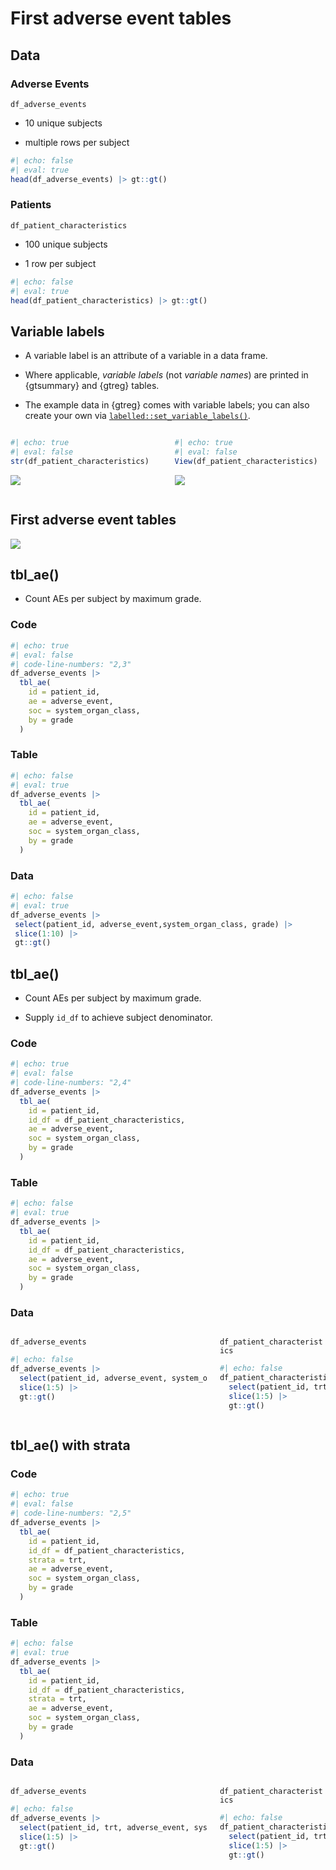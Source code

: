 
# First adverse event tables

## Data

::: panel-tabset

### Adverse Events

`df_adverse_events`

* 10 unique subjects

* multiple rows per subject


```r
#| echo: false
#| eval: true
head(df_adverse_events) |> gt::gt()
```


###  Patients

`df_patient_characteristics`

* 100 unique subjects

* 1 row per subject


```r
#| echo: false
#| eval: true
head(df_patient_characteristics) |> gt::gt()
```


:::



## Variable labels 

* A variable label is an attribute of a variable in a data frame.

* Where applicable, _variable labels_ (not _variable names_) are printed 
in {gtsummary} and {gtreg} tables.

* The example data in {gtreg} comes with variable labels; you can
also create your own via [`labelled::set_variable_labels()`](https://larmarange.github.io/labelled/reference/var_label.html).


::: columns

::: {.column width="50%"}

```r
#| echo: true
#| eval: false
str(df_patient_characteristics)
```

![](images/df_patient_characteristics_str_hl.PNG)


:::


::: {.column width="50%"}


```r
#| echo: true
#| eval: false
View(df_patient_characteristics)
```

![](images/df_patient_characterstics.PNG)


:::

:::



## First adverse event tables


![](images/gtreg_overview_tbl_ae.svg)


## tbl_ae()

-   Count AEs per subject by maximum grade.

::: panel-tabset
### Code

```r
#| echo: true
#| eval: false
#| code-line-numbers: "2,3"
df_adverse_events |> 
  tbl_ae(
    id = patient_id,
    ae = adverse_event,
    soc = system_organ_class, 
    by = grade
  ) 
```

### Table

```r
#| echo: false
#| eval: true
df_adverse_events |> 
  tbl_ae(
    id = patient_id,
    ae = adverse_event,
    soc = system_organ_class, 
    by = grade
  ) 
```

### Data

```r
#| echo: false
#| eval: true
df_adverse_events |> 
 select(patient_id, adverse_event,system_organ_class, grade) |> 
 slice(1:10) |> 
 gt::gt() 
```
:::

## tbl_ae()

-   Count AEs per subject by maximum grade.

-   Supply `id_df` to achieve subject denominator.

::: panel-tabset
### Code

```r
#| echo: true
#| eval: false
#| code-line-numbers: "2,4"
df_adverse_events |> 
  tbl_ae(
    id = patient_id,
    id_df = df_patient_characteristics,
    ae = adverse_event,
    soc = system_organ_class, 
    by = grade
  ) 
```

### Table

```r
#| echo: false
#| eval: true
df_adverse_events |> 
  tbl_ae(
    id = patient_id,
    id_df = df_patient_characteristics,
    ae = adverse_event,
    soc = system_organ_class, 
    by = grade
  ) 
```

### Data

::: columns
::: {.column width="65%"}
`df_adverse_events`

```r
#| echo: false
df_adverse_events |> 
  select(patient_id, adverse_event, system_organ_class, grade) |> 
  slice(1:5) |> 
  gt::gt()
```
:::

::: {.column width="35%"}
`df_patient_characteristics`

```r
#| echo: false
df_patient_characteristics |> 
  select(patient_id, trt) |> 
  slice(1:5) |> 
  gt::gt() 
```
:::
:::
:::

## tbl_ae() with strata

::: panel-tabset
### Code

```r
#| echo: true
#| eval: false
#| code-line-numbers: "2,5"
df_adverse_events |> 
  tbl_ae(
    id = patient_id,
    id_df = df_patient_characteristics,
    strata = trt,
    ae = adverse_event,
    soc = system_organ_class, 
    by = grade
  ) 
```

### Table

```r
#| echo: false
#| eval: true
df_adverse_events |> 
  tbl_ae(
    id = patient_id,
    id_df = df_patient_characteristics,
    strata = trt,
    ae = adverse_event,
    soc = system_organ_class, 
    by = grade
  ) 
```

### Data

::: columns
::: {.column width="65%"}
`df_adverse_events`

```r
#| echo: false
df_adverse_events |> 
  select(patient_id, trt, adverse_event, system_organ_class, grade) |> 
  slice(1:5) |> 
  gt::gt()
```
:::

::: {.column width="35%"}
`df_patient_characteristics`

```r
#| echo: false
df_patient_characteristics |> 
  select(patient_id, trt) |> 
  slice(1:5) |> 
  gt::gt() 
```
:::
:::
:::


